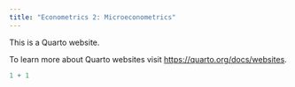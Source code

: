 ```yaml
---
title: "Econometrics 2: Microeconometrics"
---
```


This is a Quarto website.

To learn more about Quarto websites visit <https://quarto.org/docs/websites>.

```r
1 + 1
```
